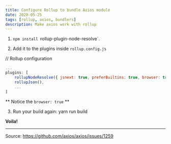 ```yaml
---
title: Configure Rollup to bundle Axios module
date: 2020-05-25
tags: [rollup, axios, bundlers]
description: Make axios work with rollup
---
```


1. `npm install `rollup-plugin-node-resolve`.

2. Add it to the plugins inside `rollup.config.js`

// Rollup configuration

```js
...
plugins: [
    rollupNodeResolve({ jsnext: true, preferBuiltins: true, browser: true }),
    rollupJson(),
    ...
]
```

** Notice the `browser: true` **

3. Run your build again: yarn run build

**Voila!**

---

Source: https://github.com/axios/axios/issues/1259
